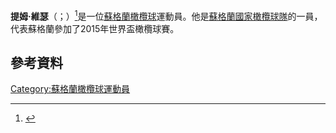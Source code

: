 '''提姆·維瑟'''（{{lang-en|Tim Visser}}；{{bd|1987年|5月29日}}）<ref>{{cite news|title=Edinburgh land Dutchman Tim Visser|url=http://www.telegraph.co.uk/sport/rugbyunion/club/5395406/Edinburgh-land-Dutchman-Tim-Visser.html|accessdate=11 November 2012|newspaper=The Telegraph|date=27 May 2009|archive-date=2018-06-14|archive-url=https://web.archive.org/web/20180614030515/https://www.telegraph.co.uk/sport/rugbyunion/club/5395406/Edinburgh-land-Dutchman-Tim-Visser.html|dead-url=no}}</ref>是一位[[蘇格蘭|蘇格蘭]][[橄欖球|橄欖球]]運動員。他是[[蘇格蘭國家橄欖球隊|蘇格蘭國家橄欖球隊]]的一員，代表蘇格蘭參加了2015年世界盃橄欖球賽。
==參考資料==
{{Reflist}}
[[Category:蘇格蘭橄欖球運動員|Category:蘇格蘭橄欖球運動員]]